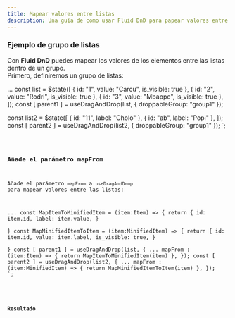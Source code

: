 ```yaml
---
title: Mapear valores entre listas
description: Una guía de como usar Fluid DnD para papear valores entre listas dentro de un grupo.
---
```


### Ejemplo de grupo de listas

Con **Fluid DnD** puedes mapear los valores de los elementos entre las listas dentro de un grupo.\
Primero, definiremos un grupo de listas:

...
const list = $state([
  { id: "1", value: "Carcu", is_visible: true },
  { id: "2", value: "Rodri", is_visible: true },
  { id: "3", value: "Mbappe", is_visible: true },
]);
const [ parent1 ] = useDragAndDrop<Item>(list, {
  droppableGroup: "group1"
});

const list2 = $state([
  { id: "11", label: "Cholo" },
  { id: "ab", label: "Popi" },
]);
const [ parent2 ] = useDragAndDrop<MinifiedItem>(list2, { 
  droppableGroup: "group1"
});
</script>`;


<Code code={listOfNumbers} lang="svelte"/>

### Añade el parámetro mapFrom

Añade el parámetro `mapFrom` a `useDragAndDrop` para mapear valores entre las listas:

...
const MapItemToMinifiedItem = (item:Item) => {
  return {
      id: item.id,
      label: item.value,
    }  
}
const MapMinifiedItemToItem = (item:MinifiedItem) => {
  return {
      id: item.id,
      value: item.label,
      is_visible: true,
  }  
}
const [ parent1 ] = useDragAndDrop<Item>(list, {
  ...
  mapFrom : (item:Item) => {
    return MapItemToMinifiedItem(item)
  },
});
const [ parent2 ] = useDragAndDrop<MinifiedItem>(list2, { 
  ...
  mapFrom : (item:MinifiedItem) => {
    return MapMinifiedItemToItem(item)
  },
});
</script>`;


<Code code={mapCondig} lang="svelte" mark={highlightsMapCondig} />

### Resultado

<div class="p-8 bg-[var(--sl-color-gray-6)]">
  <MapValuesGroup client:load  />
</div>
